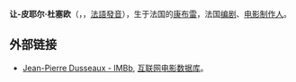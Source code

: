 {{BLP unsourced|time=2011-04-22T02:52:37+00:00}}
'''让-皮耶尔·杜塞欧'''（'''{{lang|fr|Jean-Pierre Dusséaux}}'''，{{bd|1950年|1月28日|catIdx=Dusséaux, Jean-Pierre}}，[[法語|法語]][[國際音標|發音]]{{IPA|[ʒã pjɛʁ dyseɔ]}}），生于法国的[[康布雷|康布雷]]，法国[[编剧|编剧]]、[[电影制作|电影制作人]]。

== 外部链接 ==
* {{en}} [http://www.imdb.com/name/nm0244695/ Jean-Pierre Dusseaux - IMBb]{{Wayback|url=http://www.imdb.com/name/nm0244695/ |date=20160321181851 }}, [[互联网电影数据库|互联网电影数据库]]。